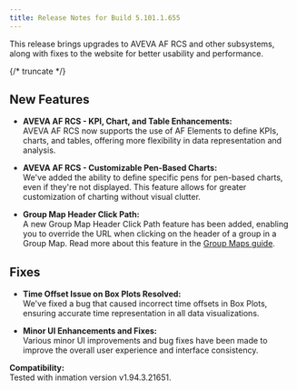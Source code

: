 ```yaml
---
title: Release Notes for Build 5.101.1.655
---
```


This release brings upgrades to AVEVA AF RCS and other subsystems, along with fixes to the website for better usability and performance.

{/* truncate */}

## New Features

- **AVEVA AF RCS - KPI, Chart, and Table Enhancements:**  
  AVEVA AF RCS now supports the use of AF Elements to define KPIs, charts, and tables, offering more flexibility in data representation and analysis.

- **AVEVA AF RCS - Customizable Pen-Based Charts:**  
  We've added the ability to define specific pens for pen-based charts, even if they're not displayed. This feature allows for greater customization of charting without visual clutter.

- **Group Map Header Click Path:**  
  A new Group Map Header Click Path feature has been added, enabling you to override the URL when clicking on the header of a group in a Group Map. Read more about this feature in the [Group Maps guide](/docs/visual-kpi-designer/authoring/groups/group-maps).

## Fixes

- **Time Offset Issue on Box Plots Resolved:**  
  We've fixed a bug that caused incorrect time offsets in Box Plots, ensuring accurate time representation in all data visualizations.

- **Minor UI Enhancements and Fixes:**  
  Various minor UI improvements and bug fixes have been made to improve the overall user experience and interface consistency.

**Compatibility:**  
Tested with inmation version v1.94.3.21651.